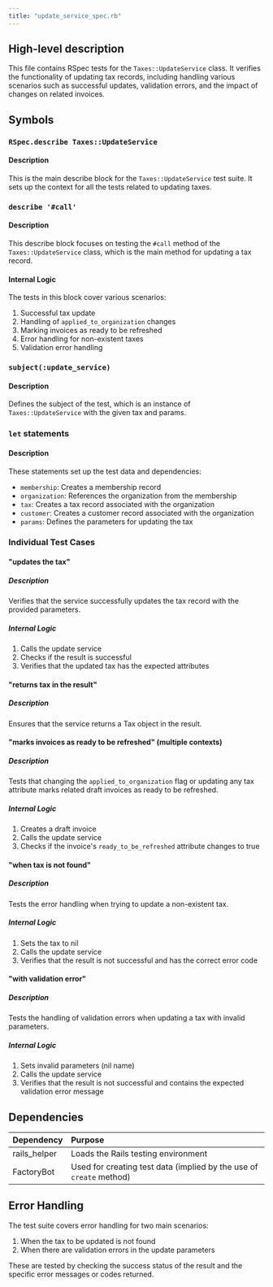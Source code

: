 ```yaml
---
title: "update_service_spec.rb"
---
```


## High-level description
This file contains RSpec tests for the `Taxes::UpdateService` class. It verifies the functionality of updating tax records, including handling various scenarios such as successful updates, validation errors, and the impact of changes on related invoices.

## Symbols

### `RSpec.describe Taxes::UpdateService`
#### Description
This is the main describe block for the `Taxes::UpdateService` test suite. It sets up the context for all the tests related to updating taxes.

### `describe '#call'`
#### Description
This describe block focuses on testing the `#call` method of the `Taxes::UpdateService` class, which is the main method for updating a tax record.

#### Internal Logic
The tests in this block cover various scenarios:
1. Successful tax update
2. Handling of `applied_to_organization` changes
3. Marking invoices as ready to be refreshed
4. Error handling for non-existent taxes
5. Validation error handling

### `subject(:update_service)`
#### Description
Defines the subject of the test, which is an instance of `Taxes::UpdateService` with the given tax and params.

### `let` statements
#### Description
These statements set up the test data and dependencies:
- `membership`: Creates a membership record
- `organization`: References the organization from the membership
- `tax`: Creates a tax record associated with the organization
- `customer`: Creates a customer record associated with the organization
- `params`: Defines the parameters for updating the tax

### Individual Test Cases

#### "updates the tax"
##### Description
Verifies that the service successfully updates the tax record with the provided parameters.

##### Internal Logic
1. Calls the update service
2. Checks if the result is successful
3. Verifies that the updated tax has the expected attributes

#### "returns tax in the result"
##### Description
Ensures that the service returns a Tax object in the result.

#### "marks invoices as ready to be refreshed" (multiple contexts)
##### Description
Tests that changing the `applied_to_organization` flag or updating any tax attribute marks related draft invoices as ready to be refreshed.

##### Internal Logic
1. Creates a draft invoice
2. Calls the update service
3. Checks if the invoice's `ready_to_be_refreshed` attribute changes to true

#### "when tax is not found"
##### Description
Tests the error handling when trying to update a non-existent tax.

##### Internal Logic
1. Sets the tax to nil
2. Calls the update service
3. Verifies that the result is not successful and has the correct error code

#### "with validation error"
##### Description
Tests the handling of validation errors when updating a tax with invalid parameters.

##### Internal Logic
1. Sets invalid parameters (nil name)
2. Calls the update service
3. Verifies that the result is not successful and contains the expected validation error message

## Dependencies
| Dependency | Purpose |
|:-----------|:--------|
| rails_helper | Loads the Rails testing environment |
| FactoryBot | Used for creating test data (implied by the use of `create` method) |

## Error Handling
The test suite covers error handling for two main scenarios:
1. When the tax to be updated is not found
2. When there are validation errors in the update parameters

These are tested by checking the success status of the result and the specific error messages or codes returned.